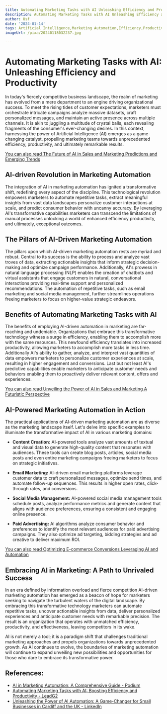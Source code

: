```yaml
---
title: Automating Marketing Tasks with AI Unleashing Efficiency and Productivity
description: Automating Marketing Tasks with AI Unleashing Efficiency and Productivity
author: Usf
date: '2024-01-14'
tags: Artificial Intelligence,Marketing Automation,Efficiency,Productivity
imageUrl: /pixa/20240118032237.jpg

---
```

# Automating Marketing Tasks with AI:  Unleashing Efficiency and Productivity

In today's fiercely  competitive business landscape, the realm of marketing has evolved  from a mere department to an engine driving organizational success. To meet  the rising  tides of customer expectations, marketers must orchestrate intricate campaigns analyze massive datasets, craft personalized messages, and maintain an active  presence  across multiple channels.  It  is akin to juggling a multitude  of crystal balls, each revealing fragments of the consumer's  ever-changing desires. In this context, harnessing the power  of Artificial Intelligence (AI) emerges as a game-changing catalyst, propelling marketing teams towards  unprecedented efficiency, productivity,  and ultimately  remarkable results.

[You can also read The Future of AI in Sales and Marketing Predictions and Emerging Trends](The%20Future%20of%20AI%20in%20Sales%20and%20Marketing%20Predictions%20and%20Emerging%20Trends)


## AI-driven Revolution in Marketing Automation

The integration of  AI in  marketing automation  has ignited a transformative shift, redefining every aspect of the discipline.  This technological revolution empowers marketers  to automate repetitive tasks, extract meaningful insights from vast data landscapes personalize customer interactions at scale, and predict consumer  behavior with uncanny accuracy. By leveraging AI's transformative capabilities marketers can transcend the limitations  of manual processes unlocking a world of enhanced efficiency productivity, and ultimately, exceptional  outcomes.

## The Pillars of AI-Driven Marketing Automation

The pillars upon which AI-driven marketing automation rests are myriad and robust. Central to its success is the ability to process and analyze vast troves of data, extracting actionable insights that inform strategic decision-making and  optimize campaign performance. Additionally, AI's prowess in  natural language processing (NLP) enables the creation of chatbots and virtual assistants that engage customers in natural, conversational interactions providing real-time support and personalized recommendations.  The automation of repetitive tasks, such as email marketing  and social media management, further streamlines operations  freeing marketers  to focus on higher-value strategic endeavors.

## Benefits of Automating Marketing Tasks with AI

The benefits of employing AI-driven automation in marketing are  far-reaching and undeniable. Organizations that embrace this transformative technology witness  a surge in efficiency, enabling  them to  accomplish more with the same  resources. This newfound efficiency translates  into increased productivity, allowing marketers to accomplish more tasks in less time. Additionally AI's ability to gather,  analyze, and interpret vast quantities of data empowers marketers to personalize customer experiences at scale, resulting in higher engagement and  conversions. Last but not least AI's predictive capabilities enable marketers to anticipate customer needs and behaviors enabling them to proactively deliver relevant content, offers  and experiences.

[You  can also read Unveiling the Power of AI in Sales and Marketing A Futuristic Perspective](Unveiling%20the%20Power%20of%20AI%20in%20Sales%20and%20Marketing%20A%20Futuristic%20Perspective)


## AI-Powered Marketing  Automation in Action

The practical applications  of AI-driven marketing automation are as diverse as the marketing landscape itself. Let's delve into specific examples to illuminate the  transformative impact of AI in various marketing domains:

- **Content Creation:**  AI-powered tools analyze vast amounts of textual and visual data to generate high-quality content that resonates with audiences. These tools can create blog  posts, articles, social media posts and even entire  marketing campaigns freeing marketers to focus  on  strategic initiatives.

- **Email  Marketing:** AI-driven email marketing platforms leverage customer data to craft personalized messages, optimize send times, and automate follow-up sequences. This results in  higher  open rates, click-through rates, and  conversions.

- **Social Media Management:** AI-powered social media management tools schedule posts, analyze performance metrics and  generate  content  that aligns with audience preferences, ensuring  a consistent and engaging online presence.

- **Paid Advertising:** AI algorithms analyze consumer behavior and preferences to identify the most relevant audiences  for paid advertising campaigns. They also optimize ad targeting, bidding strategies and ad creative to  deliver  maximum ROI.

[You  can also read  Optimizing E-commerce  Conversions Leveraging AI and Automation](Optimizing%20E-commerce%20Conversions%20Leveraging%20AI%20and%20Automation)


## Embracing AI in Marketing: A Path  to Unrivaled Success

In an era defined by information overload and fierce competition AI-driven marketing automation  has emerged as a  beacon  of hope for marketers seeking to navigate the turbulent waters of the digital landscape. By embracing this transformative technology marketers can automate repetitive  tasks, uncover actionable insights from data, deliver  personalized experiences and  anticipate customer needs with remarkable precision. The result is  an organization that operates with unmatched efficiency, productivity, and effectiveness, leaving competitors in its wake.

AI is not merely  a tool; it is a paradigm shift that challenges traditional marketing approaches and propels organizations towards unprecedented growth. As AI continues to evolve, the boundaries of marketing automation  will continue to expand unveiling new possibilities and opportunities for those who dare to embrace its transformative power.

## References:
- [AI in Marketing Automation: A Comprehensive Guide - Podium](https://www.podium.com/article/ai-in-marketing-automation/)
- [Automating Marketing Tasks with AI: Boosting Efficiency and Productivity - LeadG2](https://leadg2.thecenterforsalesstrategy.com/blog/automating-marketing-tasks-with-ai)
- [Unleashing the Power of AI Automation: A Game-Changer for Small Businesses in Cardiff and the UK - LinkedIn](https://www.linkedin.com/pulse/unleashing-power-ai-automation-game-changer-small-cardiff-khan--uzvwf)
